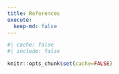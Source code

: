 ```yaml
---
title: References
execute:
  keep-md: false
---
```


```r
#| cache: false
#| include: false

knitr::opts_chunk$set(cache=FALSE)
```

::: {#refs}
:::
